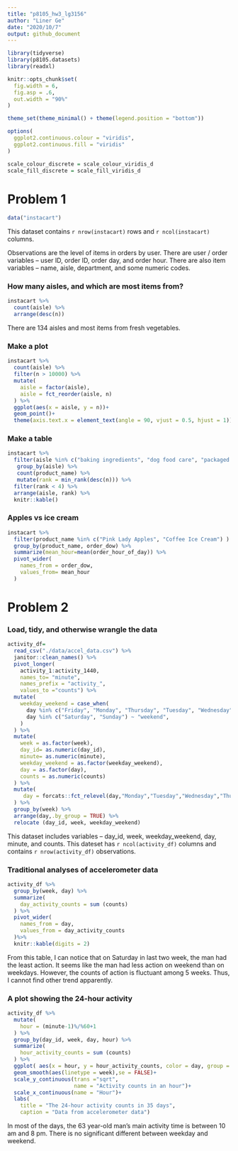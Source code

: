 ```yaml
---
title: "p8105_hw3_lg3156"
author: "Liner Ge"
date: "2020/10/7"
output: github_document
---
```


```r
library(tidyverse)
library(p8105.datasets)
library(readxl)

knitr::opts_chunk$set(
  fig.width = 6,
  fig.asp = .6,
  out.width = "90%"
)

theme_set(theme_minimal() + theme(legend.position = "bottom"))

options(
  ggplot2.continuous.colour = "viridis",
  ggplot2.continuous.fill = "viridis"
)

scale_colour_discrete = scale_colour_viridis_d
scale_fill_discrete = scale_fill_viridis_d
```

# Problem 1

```r
data("instacart")
```

This dataset contains `r nrow(instacart)` rows and `r ncol(instacart)` columns.

Observations are the level of items in orders by user. There are user / order variables -- user ID, order ID, order day, and order hour. There are also item variables -- name, aisle, department, and some numeric codes.

### How many aisles, and which are most items from?

```r
instacart %>% 
  count(aisle) %>% 
  arrange(desc(n))
```

There are 134 aisles and most items from fresh vegetables.

### Make a plot

```r
instacart %>% 
  count(aisle) %>% 
  filter(n > 10000) %>% 
  mutate(
    aisle = factor(aisle),
    aisle = fct_reorder(aisle, n)
  ) %>% 
  ggplot(aes(x = aisle, y = n))+
  geom_point()+
  theme(axis.text.x = element_text(angle = 90, vjust = 0.5, hjust = 1))
```

### Make a table

```r
instacart %>%
  filter(aisle %in% c("baking ingredients", "dog food care", "packaged vegetables fruits")) %>% 
   group_by(aisle) %>% 
   count(product_name) %>% 
   mutate(rank = min_rank(desc(n))) %>% 
  filter(rank < 4) %>% 
  arrange(aisle, rank) %>% 
  knitr::kable()
```

### Apples vs ice cream

```r
instacart %>% 
  filter(product_name %in% c("Pink Lady Apples", "Coffee Ice Cream") ) %>% 
  group_by(product_name, order_dow) %>% 
  summarize(mean_hour=mean(order_hour_of_day)) %>% 
  pivot_wider(
    names_from = order_dow,
    values_from= mean_hour
  )
```

# Problem 2

### Load, tidy, and otherwise wrangle the data

```r
activity_df=
  read_csv("./data/accel_data.csv") %>% 
  janitor::clean_names() %>% 
  pivot_longer(
    activity_1:activity_1440,
    names_to= "minute",
    names_prefix = "activity_",
    values_to ="counts") %>% 
  mutate(
    weekday_weekend = case_when(
      day %in% c("Friday", "Monday", "Thursday", "Tuesday", "Wednesday") ~ "weekday",
      day %in% c("Saturday", "Sunday") ~ "weekend",
    )
  ) %>% 
  mutate(
    week = as.factor(week),
    day_id= as.numeric(day_id),
    minute= as.numeric(minute),
    weekday_weekend = as.factor(weekday_weekend),
    day = as.factor(day),
    counts = as.numeric(counts)
  ) %>% 
  mutate(
     day = forcats::fct_relevel(day,"Monday","Tuesday","Wednesday","Thursday","Friday", "Saturday","Sunday")
  ) %>% 
  group_by(week) %>% 
  arrange(day,.by_group = TRUE) %>% 
  relocate (day_id, week, weekday_weekend)
```

This dataset includes variables --  day_id, week, weekday_weekend, day, minute, and counts. This dateset has `r ncol(activity_df) ` columns and contains `r nrow(activity_df)` observations. 

### Traditional analyses of accelerometer data

```r
activity_df %>% 
  group_by(week, day) %>% 
  summarize(
    day_activity_counts = sum (counts)
  ) %>% 
  pivot_wider(
    names_from = day,
    values_from = day_activity_counts
  )%>% 
  knitr::kable(digits = 2)
```

From this table, I can notice that on Saturday in last two week, the man had the least action. It seems like the man had less action on weekend than on weekdays. However, the counts of action is fluctuant among 5 weeks. Thus, I cannot find other trend apparently. 

### A plot showing the 24-hour activity

```r
activity_df %>% 
  mutate(
    hour = (minute-1)%/%60+1
  ) %>% 
  group_by(day_id, week, day, hour) %>% 
  summarize(
    hour_activity_counts = sum (counts)
  ) %>% 
  ggplot( aes(x = hour, y = hour_activity_counts, color = day, group = day_id))+
  geom_smooth(aes(linetype = week),se = FALSE)+
  scale_y_continuous(trans ="sqrt",
                     name = "Activity counts in an hour")+
  scale_x_continuous(name = "Hour")+
  labs(
    title = "The 24-hour activity counts in 35 days",
    caption = "Data from accelerometer data")
```

In most of the days, the 63 year-old man's main activity time is between 10 am and 8 pm. There is no significant different between weekday and weekend. 